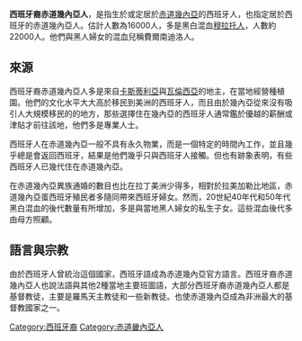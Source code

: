 '''西班牙裔赤道幾內亞人'''，是指生於或定居於[[赤道幾內亞|赤道幾內亞]]的西班牙人，也指定居於西班牙的赤道幾內亞人。估計人數為16000人，多是黑白混血[[穆拉托人|穆拉托人]]，人數約22000人。他們與黑人婦女的混血兒稱費爾南迪洛人。

==來源==
西班牙裔赤道幾內亞人多是來自[[卡斯蒂利亞|卡斯蒂利亞]]與[[瓦倫西亞|瓦倫西亞]]的地主，在當地經營種植園。他們的文化水平大大高於移民到美洲的西班牙人，而且由於幾內亞從來沒有吸引人大規模移民的的地方，那些選擇住在幾內亞的西班牙人通常鑑於優越的薪酬或津貼才前往該地，他們多是專業人士。

西班牙人在赤道幾內亞一般不具有永久物業，而是一個特定的時間內工作，並且幾乎總是會返回西班牙，結果是他們幾乎只與西班牙人接觸。但也有跡象表明，有些西班牙人已幾代住在赤道幾內亞。

在赤道幾內亞異族通婚的數目也比在拉丁美洲少得多，相對於拉美加勒比地區，赤道幾內亞蛋西班牙殖民者多隨同帶來西班牙婦女。然而，20世紀40年代和50年代黑白混血的後代數量有所增加，多是與當地黑人婦女的私生子女。這些混血後代多由母方照顧。

==語言與宗教==
由於西班牙人曾統治這個國家，西班牙語成為赤道幾內亞官方語言。西班牙裔赤道幾內亞人也說法語與其他2種當地主要班圖語，大部分西班牙裔赤道幾內亞人都是基督教徒，主要是羅馬天主教徒和一些新教徒。也使赤道幾內亞成為非洲最大的基督教國家之一。

[[Category:西班牙裔|Category:西班牙裔]]
[[Category:赤道畿內亞人|Category:赤道畿內亞人]]